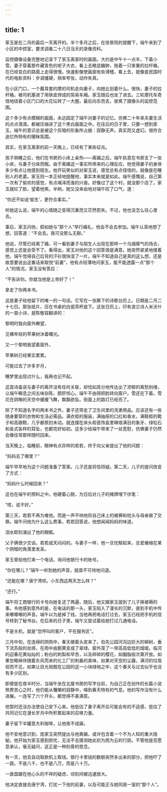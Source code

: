 ```yaml
---
---
---
```

title: 1
---




家玉是在二月的最后一天离开的。半个多月之后，在徐景阳的提醒下，端午来到了小区的中控室，要求调看二十八日当天的录像资料。

监控摄像设备完整地记录下了家玉离家时的画面。大约是中午十一点半，下着小雪。妻子穿着那件藏青色的呢子大衣，看上去略显臃肿，拖着一只笨重的拉杆箱，在已经变白的路面上走得很慢。快速影像使画面有些滑稽，看上去，就像是民国时代的电影资料：步调僵硬，频率夸张，动作失真。

在小区门口，一个戴耳套的摩的司机走向妻子，向她比划着什么。很快，妻子的拉杆箱，被司机塞进了用铁皮焊成的简易车厢。家玉随后也坐了进去。三轮摩托车奇怪地绕着小区门口的大花坛转了一大圈，最后向东而去，驶离了摄像头的监控范围。

这个多少有点模糊的画面，永远固定了端午对妻子的记忆。仿佛二十年来夫妻生活的点点滴滴，都被压缩进了这个黑白画面之中。在往后的日子里，只要一想到家玉，端午的意识总是被这个灰暗的形象所占据：寂静无声。真实而又虚幻。很符合追忆所特有的暧昧氛围。





其实，在家玉离家的前一天晚上，已经有了某些征兆。

孩子熟睡之后，他们在书房的小床上亲热——离婚之后，端午执意在书房支了一张小床，与妻子分床而眠。由于离婚这一事实所带来的心理反应，他觉得妻子的身体多少有点让他感到陌生。他开玩笑似的对家玉说，感觉总有点怪怪的，就像是在睡别人的老婆。家玉则一本正经地提醒他，事实本来就是如此。端午感慨说，自己第一次有了偷欢的感觉，有点竭泽而渔的兴奋。好像过了这个村，就没那个店了。家玉就红了脸，望着他笑。半晌，她又没来由地对端午叹了口气，道：

“你还不如说‘偷生’，更符合事实。”

听她这么说，端午的心情随之变得沉重而又茫然若失。不过，他也没怎么往心里去。

事后，家玉问他，假如她与“那个人”举行婚礼，他会不会去参加。端午认真地想了想，回答道：“不会去。我可没那么无聊。”

他说，尽管已经离了婚，可一看到妻子与陌生人出现在那样一个乌烟瘴气的场合，感觉上还是会受不了。看得出，家玉对他的这个回答很是满意。她突然紧紧地搂着他，端午觉得自己后背的汗衫很快湿了一片。端午不知道自己是真的这么想，还是故意要说出这番话来取悦“前妻”，他有点轻薄地问家玉，能不能透露一点“那个人”的情况。家玉没有答应：

“不告诉你。你就当他是上帝好了！”

拿走了你两本书。

这是妻子给他留下的唯一的一句话。它写在一张撕下的诗歌台历上。日期是二月二十七日。那张纸片，压在书桌的白瓷茶杯底下。这张日历上，印有波兰诗人米沃什的一首小诗，是陈敬容翻译的：

黎明时我向窗外瞭望，

见棵年轻的苹果树沐着曙光。

又一个黎明我望着窗外，

苹果树已经果实累累。

可能过去了许多岁月，

睡梦里出现过什么，我再也记不起。

这首诗虽说与妻子的离开没有任何关联，却恰如其分地传达出了浓郁的离愁别绪，让端午瞬息之间五味杂陈，颤肝怵心。端午不由得把脸转向窗户。雪还在下着。雪花在阴晦的天空中缓缓飞舞，飘飘欲坠。街面上的路灯已经亮了。

除了不知道名字的两本书之外，妻子还带走了卫生间里的洗漱用品。应该还有一些随身要穿的衣物和生活必需品。满衣柜的服装，满抽屉的口红和香水，满鞋柜的靴子和高跟鞋，几乎都原封未动。就连摆在床头柜首饰盒里琳琅满目的象牙、绿松石和各式各样的耳坠，也都完好如初。这多少给端午带来了一丝宽慰，仿佛妻子仍然会像往常那样随时回来。

当天晚上，临睡前，眼神有点异样的若若，终于向父亲提出了他的问题：

“妈妈去了哪里？”

端午早早地为这个问题准备了答案。儿子还是将信将疑。第二天，儿子的提问改变了方式：

“妈妈什么时候回来？”

这也在端午的预料之中。他硬着心肠，为日后对儿子的摊牌埋下伏笔：

“唔，说不好。”

第三天，若若不再为难他。而是一声不响地将自己床上的被褥和枕头与母亲做了交换。端午问他为什么这么费事。若若回答说，他想闻闻妈妈的味道。

泪水即刻涌出了他的眼眶。

父子俩很少交谈。若若成天闷闷的。与妻子一样，他一旦忧郁起来，总爱蜷缩在某个阴暗的角落里发呆。

家玉曾给他打来一个电话，询问他银行卡的账号。

“你在哪儿？”端午一听到她的声音，就亟不可待地问道。

“还能在哪？唐宁湾呗。小东西这两天怎么样？”

“还行。”

端午将工商银行的卡号向她复述了两遍，随后，他又跟家玉提到了儿子换被褥的事。令他感到意外的是，在电话的那一头，家玉陷入了漫长的沉默，直到手机中传来嘟嘟嘟的声音。端午以为是掉了线，当他再把电话打过去，家玉已经把手机的信号转到了秘书台。在后来的日子里，端午又尝试着给她打过几通电话。

不是关机，就是“您呼叫的客户，不在服务区”。

三月中旬，在连绵的阴雨中，春天硬着头皮来了。伯先公园河沟边巨大的柳树，垂下流苏般的丝绦，在雨中由鹅黄变成了翠绿。窗外笼了一带高高低低的烟堤。临河的迎春花黄灿灿的；粉白的刺梨和早杏，以及碎碎的樱花，如胭脂般次第开放。如果忽略掉伴随着东风而来的化工厂的刺鼻的臭味，如果对天空的尘霾，满河的垃圾视而不见，如果让目光局囿在公园的这一小块绿地之中，这个春天与过去似乎也没有多少区别。

即便是在夜半时分，当端午坐在北屋书房的写字台前，为自己正在创作的长篇小说煞费苦心之时，他仍能从慵懒的寂静中，嗅到春天特有的气息。他的写作没有什么进展。一连写了六个开头，都觉得不甚满意。

他暂时还没办法使自己安下心来。他低估了妻子离开后可能会有的不适感，低估了共同记忆在漫长岁月中所积累起来的召唤力量。

妻子留下半罐意大利咖啡，让他夜不成寐。

他不安地意识到，庞家玉突然提出与他离婚，或许包含着一个不为人知的重大隐秘。他开始为家玉感到担忧，无法不去猜测她此刻为雨为云的行踪。不管他是否愿意承认，毫无疑问，这正是一种刻骨的思念。

有一天，他去自动取款机上取钱。银行卡里钱的数额突然多出来的部分，把他吓了一跳。不是八千，也不是八万，而是八十万。

一直盘踞在他心头的不祥的疑虑，顷刻间被迅速放大。

他决定直接去唐宁湾，打扰一下他的前妻，以及可能正与她同居一室的“那个人”。